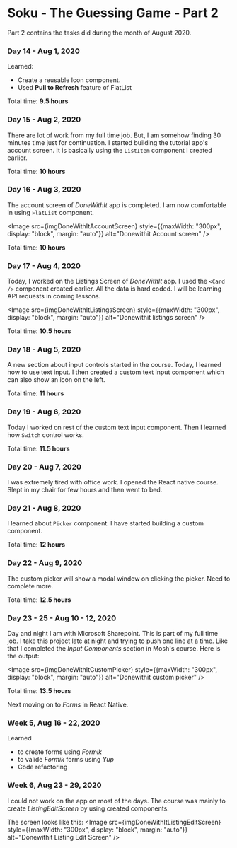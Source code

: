 

<Layout>
<SEO title="Soku - The Guessing Game - Part 2" />
<JSLayout>

# Soku - The Guessing Game - Part 2

Part 2 contains the tasks did during the month of August 2020.

### Day 14 - Aug 1, 2020

Learned:

- Create a reusable Icon component.
- Used **Pull to Refresh** feature of FlatList

Total time: **9.5 hours**

### Day 15 - Aug 2, 2020

There are lot of work from my full time job. But, I am somehow finding 30 minutes time just for continuation. I started building the tutorial app's account screen. It is basically using the `ListItem` component I created earlier.


Total time: **10 hours**

### Day 16 - Aug 3, 2020

The account screen of _DoneWithIt_ app is completed. I am now comfortable in using `FlatList` component.

<Image src={imgDoneWithItAccountScreen} style={{maxWidth: "300px", display: "block", margin: "auto"}} alt="Donewithit Account screen" />


Total time: **10 hours**

### Day 17 - Aug 4, 2020

Today, I worked on the Listings Screen of _DoneWithIt_ app. I used the `<Card />` component created earlier. All the data is hard coded. I will be learning API requests in coming lessons.

<Image src={imgDoneWithItListingsScreen} style={{maxWidth: "300px", display: "block", margin: "auto"}} alt="Donewithit listings screen" />


Total time: **10.5 hours**

### Day 18 - Aug 5, 2020

A new section about input controls started in the course. Today, I learned how to use text input. I then created a custom text input component which can also show an icon on the left.

Total time: **11 hours**

### Day 19 - Aug 6, 2020

Today I worked on rest of the custom text input component. Then I learned how `Switch` control works.

Total time: **11.5 hours**

### Day 20 - Aug 7, 2020

I was extremely tired with office work. I opened the React native course. Slept in my chair for few hours and then went to bed.

### Day 21 - Aug 8, 2020

I learned about `Picker` component. I have started building a custom component.

Total time: **12 hours**

### Day 22 - Aug 9, 2020

The custom picker will show a modal window on clicking the picker. Need to complete more.

Total time: **12.5 hours**

### Day 23 - 25 - Aug 10 - 12, 2020

Day and night I am with Microsoft Sharepoint. This is part of my full time job. I take this project late at night and trying to push one line at a time. Like that I completed the _Input Components_ section in Mosh's course. Here is the output:

<Image src={imgDoneWithItCustomPicker} style={{maxWidth: "300px", display: "block", margin: "auto"}} alt="Donewithit custom picker" />

Total time: **13.5 hours**

Next moving on to _Forms_ in React Native.

### Week 5, Aug 16 - 22, 2020

Learned
- to create forms using _Formik_
- to valide _Formik_ forms using _Yup_
- Code refactoring

### Week 6, Aug 23 - 29, 2020

I could not work on the app on most of the days. The course was mainly to create _ListingEditScreen_ by using created components.

The screen looks like this:
<Image src={imgDoneWithItListingEditScreen} style={{maxWidth: "300px", display: "block", margin: "auto"}} alt="Donewithit Listing Edit Screen" />

</JSLayout>
</Layout>
